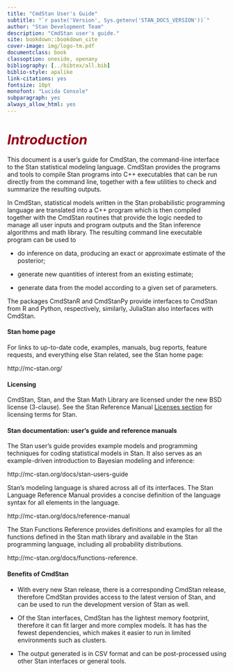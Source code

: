 ```yaml
---
title: "CmdStan User's Guide"
subtitle: "`r paste('Version', Sys.getenv('STAN_DOCS_VERSION'))`"
author: "Stan Development Team"
description: "CmdStan user's guide."
site: bookdown::bookdown_site
cover-image: img/logo-tm.pdf
documentclass: book
classoption: oneside, openany
bibliography: [../bibtex/all.bib]
biblio-style: apalike
link-citations: yes
fontsize: 10pt
monofont: "Lucida Console"
subparagraph: yes
always_allow_html: yes
---
```


# <i style='font-size: 110%; color:#990017;'>Introduction</i> {-}

This document is a user's guide for CmdStan, the command-line interface
to the Stan statistical modeling language.
CmdStan provides the programs and tools to compile Stan programs into
C++ executables that can be run directly from the command line, together
with a few utilities to check and summarize the resulting outputs.

In CmdStan, statistical models written in the Stan probabilistic programming language
are translated into a C++ program which is then compiled together with the CmdStan routines
that provide the logic needed to manage all user inputs and program outputs
and the Stan inference algorithms and math library.
The resulting command line executable program can be used to

- do inference on data, producing an exact or approximate estimate of the posterior;

- generate new quantities of interest from an existing estimate;

- generate data from the model according to a given set of parameters.

The packages CmdStanR and CmdStanPy provide interfaces to CmdStan from R and Python,
respectively, similarly, JuliaStan also interfaces with CmdStan.

#### Stan home page {-}

For links to up-to-date code, examples, manuals, bug reports, feature
requests, and everything else Stan related, see the Stan home page:

http://mc-stan.org/

#### Licensing {-}

CmdStan, Stan, and the Stan Math Library are licensed under the new
BSD license (3-clause). See the Stan Reference Manual
[Licenses section](https://mc-stan.org/docs/reference-manual/licensing.html)
for licensing terms for Stan.


#### Stan documentation: user's guide and reference manuals {-}

The Stan user's guide provides example models and programming
techniques for coding statistical models in Stan.
It also serves as an example-driven introduction to Bayesian modeling
and inference:

http://mc-stan.org/docs/stan-users-guide

Stan's modeling language is shared across all of its interfaces.
The Stan Language Reference Manual provides a concise definition
of the language syntax for all elements in the language.

http://mc-stan.org/docs/reference-manual

The Stan Functions Reference provides definitions and examples
for all the functions defined in the Stan math
library and available in the Stan programming language, including
all probability distributions.

http://mc-stan.org/docs/functions-reference.

#### Benefits of CmdStan {-}

- With every new Stan release, there is a corresponding CmdStan release,
therefore CmdStan provides access to the latest version of Stan,
and can be used to run the development version of Stan as well.

- Of the Stan interfaces, CmdStan has the lightest memory footprint,
therefore it can fit larger and more complex models.  It has
has the fewest dependencies, which makes it easier to run in limited
environments such as clusters.

- The output generated is in CSV format and can be post-processed using
other Stan interfaces or general tools.
